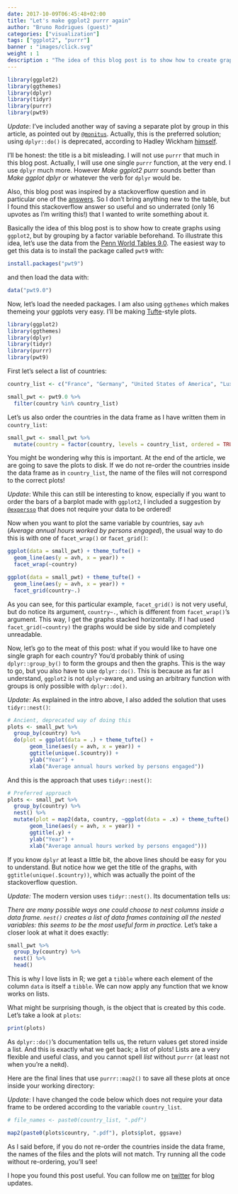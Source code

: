 ```yaml
---
date: 2017-10-09T06:45:48+02:00
title: "Let's make ggplot2 purrr again"
author: "Bruno Rodrigues (guest)"
categories: ["visualization"]
tags: ["ggplot2", "purrr"]
banner : "images/click.svg"
weight : 1
description : "The idea of this blog post is to show how to create graphs using `ggplot2`, but by grouping by a factor variable beforehand. "
---
```


```r
library(ggplot2)
library(ggthemes)
library(dplyr)
library(tidyr)
library(purrr)
library(pwt9)
```

*Update*: I've included another way of saving a separate plot by group in this article, as pointed out
by [`@monitus`](https://twitter.com/monitus/status/849033025631297536). Actually, this is the preferred
solution; using `dplyr::do()` is deprecated, according to Hadley Wickham [himself](https://twitter.com/hadleywickham/status/719542847045636096).

I'll be honest: the title is a bit misleading. I will not use `purrr` that much in this blog post.
Actually, I will use one single `purrr` function, at the very end. I use `dplyr` much more.
However *Make ggplot2 purrr* sounds better than *Make ggplot dplyr* or whatever the verb for `dplyr` would be.

Also, this blog post was inspired by a stackoverflow question and in particular one of the
[answers](http://stackoverflow.com/a/29035145/1298051). So I don't bring anything new to the table,
but I found this stackoverflow answer so useful and so underrated (only 16 upvotes as I'm writing
this!) that I wanted to write something about it.

Basically the idea of this blog post is to show how to create graphs using `ggplot2`, but by
grouping by a factor variable beforehand. To illustrate this idea, let's use the data from the [Penn World Tables 9.0](http://www.rug.nl/ggdc/productivity/pwt/). The easiest way to get this data is to
install the package called `pwt9` with:

```r
install.packages("pwt9")
```

and then load the data with:

```r
data("pwt9.0")
```

Now, let's load the needed packages. I am also using `ggthemes` which makes themeing your ggplots
very easy. I'll be making [Tufte](https://en.wikipedia.org/wiki/Edward_Tufte)-style plots.

```r
library(ggplot2)
library(ggthemes)
library(dplyr)
library(tidyr)
library(purrr)
library(pwt9)
```

First let's select a list of countries:

```r
country_list <- c("France", "Germany", "United States of America", "Luxembourg", "Switzerland", "Greece")

small_pwt <- pwt9.0 %>%
  filter(country %in% country_list)
```

Let's us also order the countries in the data frame as I have written them in `country_list`:

```r
small_pwt <- small_pwt %>%
  mutate(country = factor(country, levels = country_list, ordered = TRUE))
```

You might be wondering why this is important. At the end of the article, we are going to save the
plots to disk. If we do not re-order the countries inside the data frame as in `country_list`, the
name of the files will not correspond to the correct plots!

*Update*: While this can still be interesting to know, especially if you want to order the bars
of a barplot made with `ggplot2`, I included a suggestion by [`@expersso`](https://twitter.com/expersso/status/846986357792739328)
that does not require your data to be ordered!

Now when you want to plot the same variable by countries, say `avh` (*Average annual hours worked by
persons engaged*), the usual way to do this is with one of `facet_wrap()` or `facet_grid()`:

```r
ggplot(data = small_pwt) + theme_tufte() +
  geom_line(aes(y = avh, x = year)) +
  facet_wrap(~country)
```

```r
ggplot(data = small_pwt) + theme_tufte() +
  geom_line(aes(y = avh, x = year)) +
  facet_grid(country~.)
```

As you can see, for this particular example, `facet_grid()` is not very useful, but do notice its
argument, `country~.`, which is different from `facet_wrap()`'s argument. This way, I get the graphs
stacked horizontally. If I had used `facet_grid(~country)` the graphs would be side by side and completely
unreadable.

Now, let's go to the meat of this post: what if you would like to have one single graph for each
country? You'd probably think of using `dplyr::group_by()` to form the groups and then the graphs. This
is the way to go, but you also have to use `dplyr::do()`. This is because as far as I understand,
`ggplot2` is not `dplyr`-aware, and using an arbitrary function with groups is only possible with
`dplyr::do()`.

*Update*: As explained in the intro above, I also added the solution that uses `tidyr::nest()`:

```r
# Ancient, deprecated way of doing this
plots <- small_pwt %>%
  group_by(country) %>%
  do(plot = ggplot(data = .) + theme_tufte() +
       geom_line(aes(y = avh, x = year)) +
       ggtitle(unique(.$country)) +
       ylab("Year") +
       xlab("Average annual hours worked by persons engaged"))
```

And this is the approach that uses `tidyr::nest()`:

```r
# Preferred approach
plots <- small_pwt %>%
  group_by(country) %>%
  nest() %>%
  mutate(plot = map2(data, country, ~ggplot(data = .x) + theme_tufte() +
       geom_line(aes(y = avh, x = year)) +
       ggtitle(.y) +
       ylab("Year") +
       xlab("Average annual hours worked by persons engaged")))
```

If you know `dplyr` at least a little bit, the above lines should be easy for you to understand.
But notice how we get the title of the graphs, with `ggtitle(unique(.$country))`, which was actually
the point of the stackoverflow question.

*Update:* The modern version uses `tidyr::nest()`. Its documentation tells us:

*There are many possible ways one could choose to nest columns inside a data frame.
`nest()` creates a list of data frames containing all the nested variables: this seems to be the most useful form in practice.*
Let's take a closer look at what it does exactly:

```r
small_pwt %>%
  group_by(country) %>%
  nest() %>%
  head()
```

This is why I love lists in R; we get a `tibble` where each element of the column `data` is itself a `tibble`.
We can now apply any function that we know works on lists.

What might be surprising though, is the object that is created by this code. Let's take a look at
`plots`:

```r
print(plots)
```

As `dplyr::do()`'s documentation tells us, the return values get stored inside a list. And this is
exactly what we get back; a list of plots! Lists are a very flexible and useful class, and you cannot
spell *list* without `purrr` (at least not when you're a ne`R`d).

Here are the final lines that use `purrr::map2()` to save all these plots at once inside your working directory:

*Update*: I have changed the code below which does not require your data frame to be ordered according
to the variable `country_list`.

```r
# file_names <- paste0(country_list, ".pdf")

map2(paste0(plots$country, ".pdf"), plots$plot, ggsave)
```

As I said before, if you do not re-order the countries inside the data frame, the names of the files
and the plots will not match. Try running all the code without re-ordering, you'll see!

I hope you found this post useful. You can follow me on [twitter](https://www.twitter.com/brodriguesco) for
blog updates.
